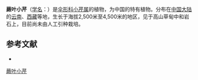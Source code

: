 {{NoteTA|G1=LS}}
{{Speciesbox
| name = 蕨叶小芹
| status = 
| status_system = 
| image = 
| genus = Sinocarum
| species = filicinum
| authority = Wolff in Fedde
}}

'''蕨叶小芹'''（[[学名|学名]]：{{lang|la|''Sinocarum filicinum''}}）是[[伞形科|伞形科]][[小芹属|小芹属]]的植物，为中国的特有植物。分布在[[中国大陆|中国大陆]]的[[云南|云南]]、[[西藏|西藏]]等地，生长于海拔2,500米至4,500米的地区，见于高山草甸中和岩石上，目前尚未由人工引种栽培。

== 参考文献 ==
<div class="references-small">
* {{cite web| url =http://www.bioinfo.cn/db05/KmzwSpecies.php?action=view&id=23133| title =蕨叶小芹| work =《中国高等植物数据库全库》| publisher =中国科学院微生物研究所| author =昆明植物研究所| accessdate =2009-02-25| deadurl =yes| archiveurl =https://web.archive.org/web/20160305103641/http://www.bioinfo.cn/db05/KmzwSpecies.php?action=view&id=23133| archivedate =2016-03-05}}
</div>
{{Taxonbar|from=Q15232032}}

[[Category:小芹属|蕨叶小芹]]


{{Apiales-stub}}